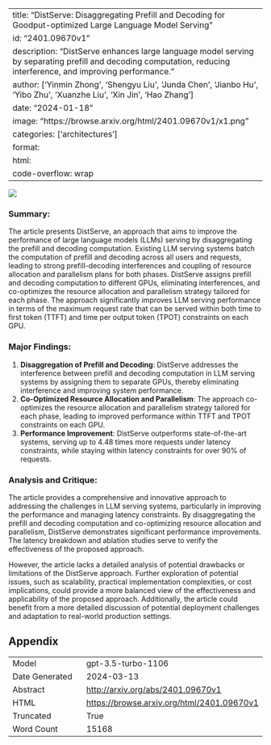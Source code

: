 
---
title: "DistServe: Disaggregating Prefill and Decoding for Goodput-optimized Large Language Model Serving"
id: "2401.09670v1"
description: "DistServe enhances large language model serving by separating prefill and decoding computation, reducing interference, and improving performance."
author: ['Yinmin Zhong', 'Shengyu Liu', 'Junda Chen', 'Jianbo Hu', 'Yibo Zhu', 'Xuanzhe Liu', 'Xin Jin', 'Hao Zhang']
date: "2024-01-18"
image: "https://browse.arxiv.org/html/2401.09670v1/x1.png"
categories: ['architectures']
format:
  html:
    code-overflow: wrap
---

![](https://browse.arxiv.org/html/2401.09670v1/x1.png)

### Summary:

The article presents DistServe, an approach that aims to improve the performance of large language models (LLMs) serving by disaggregating the prefill and decoding computation. Existing LLM serving systems batch the computation of prefill and decoding across all users and requests, leading to strong prefill-decoding interferences and coupling of resource allocation and parallelism plans for both phases. DistServe assigns prefill and decoding computation to different GPUs, eliminating interferences, and co-optimizes the resource allocation and parallelism strategy tailored for each phase. The approach significantly improves LLM serving performance in terms of the maximum request rate that can be served within both time to first token (TTFT) and time per output token (TPOT) constraints on each GPU.

### Major Findings:
1. **Disaggregation of Prefill and Decoding**: DistServe addresses the interference between prefill and decoding computation in LLM serving systems by assigning them to separate GPUs, thereby eliminating interference and improving system performance.
2. **Co-Optimized Resource Allocation and Parallelism**: The approach co-optimizes the resource allocation and parallelism strategy tailored for each phase, leading to improved performance within TTFT and TPOT constraints on each GPU.
3. **Performance Improvement**: DistServe outperforms state-of-the-art systems, serving up to 4.48 times more requests under latency constraints, while staying within latency constraints for over 90% of requests.

### Analysis and Critique:
The article provides a comprehensive and innovative approach to addressing the challenges in LLM serving systems, particularly in improving the performance and managing latency constraints. By disaggregating the prefill and decoding computation and co-optimizing resource allocation and parallelism, DistServe demonstrates significant performance improvements. The latency breakdown and ablation studies serve to verify the effectiveness of the proposed approach.

However, the article lacks a detailed analysis of potential drawbacks or limitations of the DistServe approach. Further exploration of potential issues, such as scalability, practical implementation complexities, or cost implications, could provide a more balanced view of the effectiveness and applicability of the proposed approach. Additionally, the article could benefit from a more detailed discussion of potential deployment challenges and adaptation to real-world production settings.

## Appendix

|          |          |
|----------|----------|
| Model     | gpt-3.5-turbo-1106       |
| Date Generated     | 2024-03-13       |
| Abstract | [http://arxiv.org/abs/2401.09670v1](http://arxiv.org/abs/2401.09670v1)        |
| HTML     | [https://browse.arxiv.org/html/2401.09670v1](https://browse.arxiv.org/html/2401.09670v1)       |
| Truncated       | True       |
| Word Count       | 15168       |